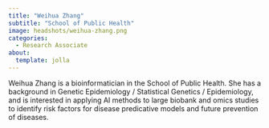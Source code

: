 ```yaml
---
title: "Weihua Zhang"
subtitle: "School of Public Health"
image: headshots/weihua-zhang.png
categories:
  - Research Associate
about:
  template: jolla
---
```


Weihua Zhang is a bioinformatician in the School of Public Health. She has a background in Genetic Epidemiology / Statistical Genetics / Epidemiology, and is interested in applying AI methods to large biobank and omics studies to identify risk factors for disease predicative models and future prevention of diseases. 
